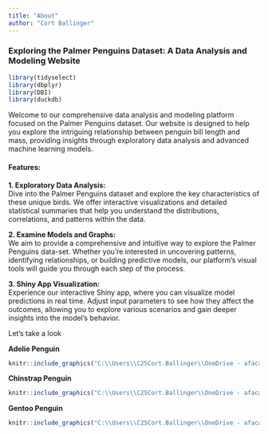 ```yaml
---
title: "About"
author: "Cort Ballinger"
---
```


### **Exploring the Palmer Penguins Dataset: A Data Analysis and Modeling Website**

```r
library(tidyselect)
library(dbplyr)
library(DBI)
library(duckdb)
```

Welcome to our comprehensive data analysis and modeling platform focused on the Palmer Penguins dataset. Our website is designed to help you explore the intriguing relationship between penguin bill length and mass, providing insights through exploratory data analysis and advanced machine learning models.

#### **Features:**

**1. Exploratory Data Analysis:**\
Dive into the Palmer Penguins dataset and explore the key characteristics of these unique birds. We offer interactive visualizations and detailed statistical summaries that help you understand the distributions, correlations, and patterns within the data.

**2. Examine Models and Graphs:**\
We aim to provide a comprehensive and intuitive way to explore the Palmer Penguins data-set. Whether you're interested in uncovering patterns, identifying relationships, or building predictive models, our platform's visual tools will guide you through each step of the process.

**3. Shiny App Visualization:**\
Experience our interactive Shiny app, where you can visualize model predictions in real time. Adjust input parameters to see how they affect the outcomes, allowing you to explore various scenarios and gain deeper insights into the model's behavior.

Let's take a look

**Adelie Penguin**

```r
knitr::include_graphics("C:\\Users\\C25Cort.Ballinger\\OneDrive - afacademy.af.edu\\Desktop\\Final Project\\images\\adelie.jpg")


```

**Chinstrap Penguin**

```r
knitr::include_graphics("C:\\Users\\C25Cort.Ballinger\\OneDrive - afacademy.af.edu\\Desktop\\Final Project\\images\\chinstrap.jpg")

```

**Gentoo Penguin**

```r
knitr::include_graphics("C:\\Users\\C25Cort.Ballinger\\OneDrive - afacademy.af.edu\\Desktop\\Final Project\\images\\gentoo.jpg")
```

